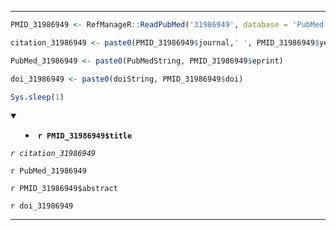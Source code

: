 

---

```r

PMID_31986949 <- RefManageR::ReadPubMed('31986949', database = 'PubMed')

citation_31986949 <- paste0(PMID_31986949$journal,' ', PMID_31986949$year, ' ', PMID_31986949$month,';', PMID_31986949$volume,'(', PMID_31986949$number,'):', PMID_31986949$pages)

PubMed_31986949 <- paste0(PubMedString, PMID_31986949$eprint)

doi_31986949 <- paste0(doiString, PMID_31986949$doi)

Sys.sleep(1)

```

<details open> <summary>
- **`r PMID_31986949$title`**
</summary> 

*`r citation_31986949`*

`r PubMed_31986949`

`r PMID_31986949$abstract`

`r doi_31986949`

</details>

---



